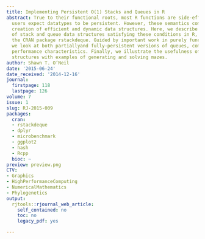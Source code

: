 ```yaml
---
title: Implementing Persistent O(1) Stacks and Queues in R
abstract: True to their functional roots, most R functions are side-effect-free, and
  users expect datatypes to be persistent. However, these semantics complicate the
  creation of efficient and dynamic data structures. Here, we describe the implementation
  of stack and queue data structures satisfying these conditions in R, available in
  the CRAN package rstackdeque. Guided by important work in purely functional languages,
  we look at both partiallyand fully-persistent versions of queues, comparing their
  performance characteristics. Finally, we illustrate the usefulness of such dynamic
  structures with examples of generating and solving mazes.
author: Shawn T. O’Neil
date: '2015-06-24'
date_received: '2014-12-16'
journal:
  firstpage: 118
  lastpage: 126
volume: 7
issue: 1
slug: RJ-2015-009
packages:
  cran:
  - rstackdeque
  - dplyr
  - microbenchmark
  - ggplot2
  - hash
  - Rcpp
  bioc: ~
preview: preview.png
CTV:
- Graphics
- HighPerformanceComputing
- NumericalMathematics
- Phylogenetics
output:
  rjtools::rjournal_web_article:
    self_contained: no
    toc: no
    legacy_pdf: yes

---
```


